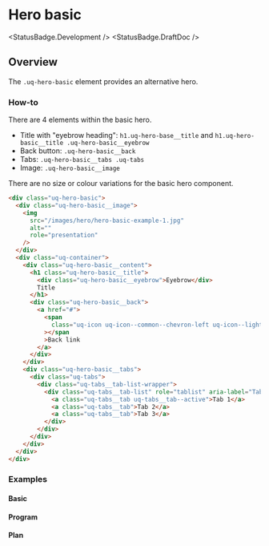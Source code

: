 
<Meta of={HeroBasicStories} />

# Hero basic

<StatusBadge.Development />
<StatusBadge.DraftDoc />

## Overview

The `.uq-hero-basic` element provides an alternative hero.

### How-to

There are 4 elements within the basic hero.

- Title with "eyebrow heading": `h1.uq-hero-base__title` and `h1.uq-hero-basic__title .uq-hero-basic__eyebrow`
- Back button: `.uq-hero-basic__back`
- Tabs: `.uq-hero-basic__tabs .uq-tabs`
- Image: `.uq-hero-basic__image`

There are no size or colour variations for the basic hero component.

<Canvas sourceState="hidden">
  <Story of={HeroBasicStories.HeroBasic} />
</Canvas>

```html
<div class="uq-hero-basic">
  <div class="uq-hero-basic__image">
    <img
      src="/images/hero/hero-basic-example-1.jpg"
      alt=""
      role="presentation"
    />
  </div>
  <div class="uq-container">
    <div class="uq-hero-basic__content">
      <h1 class="uq-hero-basic__title">
        <div class="uq-hero-basic__eyebrow">Eyebrow</div>
        Title
      </h1>
      <div class="uq-hero-basic__back">
        <a href="#">
          <span
            class="uq-icon uq-icon--common--chevron-left uq-icon--light"
          ></span
          >Back link
        </a>
      </div>
    </div>
    <div class="uq-hero-basic__tabs">
      <div class="uq-tabs">
        <div class="uq-tabs__tab-list-wrapper">
          <div class="uq-tabs__tab-list" role="tablist" aria-label="Tab List">
            <a class="uq-tabs__tab uq-tabs__tab--active">Tab 1</a>
            <a class="uq-tabs__tab">Tab 2</a>
            <a class="uq-tabs__tab">Tab 3</a>
          </div>
        </div>
      </div>
    </div>
  </div>
</div>
```

### Examples

#### Basic

<Canvas>
  <Story of={HeroBasicStories.Basic} />
</Canvas>

#### Program

<Canvas>
  <Story of={HeroBasicStories.Program} />
</Canvas>

#### Plan

<Canvas>
  <Story of={HeroBasicStories.Plan} />
</Canvas>
